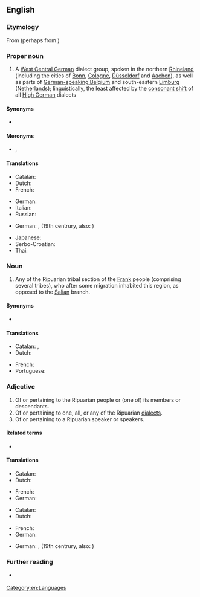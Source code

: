==English==
{{wikipedia|Ripuarian Franks}}

===Etymology===
From {{etyl|ML.|en}} {{m|la|Ripuarius}} (perhaps from {{etyl|la|en}} {{m|la|ripa||river bank}}) {{suffix|en||an}}

{{wikipedia|Ripuarian language}}

===Proper noun===
{{en-proper noun}}

# A [[West Central German]] dialect group, spoken in the northern [[Rhineland]] (including the cities of [[w:Bonn|Bonn]], [[w:Cologne|Cologne]], [[w:Düsseldorf|Düsseldorf]] and [[w:Aachen|Aachen]]), as well as parts of [[w:German-speaking Community of Belgium|German-speaking Belgium]] and south-eastern [[Limburg]] ([[Netherlands]]); linguistically, the least affected by the [[w:High German consonant shift|consonant shift]] of all [[High German]] dialects

====Synonyms====
* {{l|en|Ripuarian Franconian}}

====Meronyms====
* {{l|en|Kölsch}}, {{l|en|Colognian}}

====Translations====
{{trans-top|West Germanic dialect}}
* Catalan: {{t|ca|fràncic ripuari|m}}
* Dutch: {{t+|nl|Ripuarisch|n}}
* French: {{t+|fr|francique ripuaire}}
{{trans-mid}}
* German: {{t+|de|Ripuarisch|n}}
* Italian: {{t|it|ripuario|m}}
* Russian: {{t|ru|рипуа́рский язы́к|m}}
{{trans-bottom}}

{{checktrans-top}}
* German: {{t-check|de|Nordmittelfränkisch}}, (19th centrury, also: {{t+check|de|Mittelfränkisch}})
{{trans-mid}}
* Japanese: {{t-check|ja|リプアーリ語|sc=Jpan}}
* Serbo-Croatian: {{t-check|sh|Ripuarska narječja}}
* Thai: {{t-check|th|ภาษาริปัวเรียน|sc=Thai}}
{{trans-bottom}}

===Noun===
{{en-noun}}

# {{lb|en|historical}} Any of the Ripuarian tribal section of the [[Frank]] people (comprising several tribes), who after some migration inhabited this region, as opposed to the [[Salian]] branch.

====Synonyms====
* {{sense|people}} {{l|en|Ripuarian Frank}}

====Translations====
{{trans-top|member of a section of the Frankish people}}
* Catalan: {{t|ca|ripuari|m}}, {{t|ca|ripuària|f}}
* Dutch: {{t|nl|Ripuariër|m}}
{{trans-mid}}
* French: {{t|fr|Franc ripuaire}}
* Portuguese: {{t|pt|ripuário|m}}
{{trans-bottom}}

===Adjective===
{{en-adj}}

# Of or pertaining to the Ripuarian people or (one of) its members or descendants.
# Of or pertaining to one, all, or any of the Ripuarian [[dialect]]s.
# Of or pertaining to a Ripuarian speaker or speakers.

====Related terms====
* {{l|en|riparian}}

====Translations====
{{trans-top|pertaining to a/the tribal Ripuarian(s)}}
* Catalan: {{t|ca|ripuari}}
* Dutch: {{t+|nl|Ripuarisch}}
{{trans-mid}}
* French: {{t|fr|franc ripuaire}}
* German: {{t+|de|ripuarisch}}
{{trans-bottom}}

{{trans-top|pertaining to dialect}}
* Catalan: {{t|ca|ripuari}}
* Dutch: {{t+|nl|Ripuarisch}}
{{trans-mid}}
* French: {{t+|fr|francique ripuaire}}
* German: {{t+|de|ripuarisch}}
{{trans-bottom}}

{{trans-top|pertaining to Ripuarian speaker(s)}}
{{trans-mid}}
{{trans-bottom}}

{{checktrans-top}}
{{trans-mid}}
* German: {{t-check|de|nordmittelfränkisch}}, (19th centrury, also: {{t+check|de|mittelfränkisch}})
{{trans-bottom}}

===Further reading===
* {{ISO 639||ksh}} {{qualifier|Kölsch dialect}}

[[Category:en:Languages]]